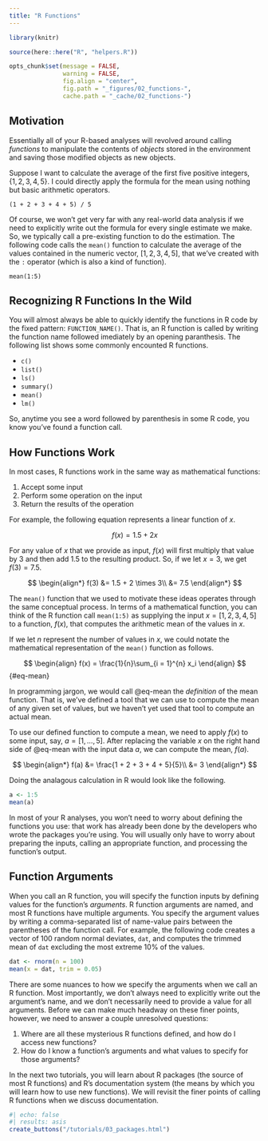 ---
title: "R Functions"
---

```{r setup, include = FALSE, message = FALSE, warning = FALSE}
library(knitr)

source(here::here("R", "helpers.R"))

opts_chunk$set(message = FALSE,
               warning = FALSE,
               fig.align = "center",
               fig.path = "_figures/02_functions-",
               cache.path = "_cache/02_functions-")
```

## Motivation

Essentially all of your R-based analyses will revolved around calling *functions* to manipulate the contents of *objects*
stored in the environment and saving those modified objects as new objects.

Suppose I want to calculate the average of the first five positive integers, $\{1, 2, 3, 4, 5\}$. I could directly apply
the formula for the mean using nothing but basic arithmetic operators.

```{webr-r}
(1 + 2 + 3 + 4 + 5) / 5
```

Of course, we won't get very far with any real-world data analysis if we need to explicitly write out the formula for
every single estimate we make. So, we typically call a pre-existing function to do the estimation. The following code
calls the `mean()` function to calculate the average of the values contained in the numeric vector, $[1, 2, 3, 4, 5]$, 
that we've created with the `:` operator (which is also a kind of function).

```{webr-r}
mean(1:5)
```

## Recognizing R Functions In the Wild

You will almost always be able to quickly identify the functions in R code by the fixed pattern: `FUNCTION_NAME()`. That
is, an R function is called by writing the function name followed imediately by an opening paranthesis. The following list
shows some commonly encounted R functions.

- `c()`
- `list()`
- `ls()`
- `summary()`
- `mean()`
- `lm()`

So, anytime you see a word followed by parenthesis in some R code, you know you've found a function call.

## How Functions Work

In most cases, R functions work in the same way as mathematical functions:

1. Accept some input
1. Perform some operation on the input
1. Return the results of the operation

For example, the following equation represents a linear function of $x$. 

$$
f(x) = 1.5 + 2x
$$

For any value of $x$ that we provide as input, $f(x)$ will first multiply that value by 3 and then add 1.5 to the
resulting product. So, if we let $x = 3$, we get $f(3) = 7.5$.

$$
\begin{align*}
f(3) &= 1.5 + 2 \times 3\\
&= 7.5
\end{align*}
$$

The `mean()` function that we used to motivate these ideas operates through the same conceptual process. In terms of a
mathematical function, you can think of the R function call `mean(1:5)` as supplying the input $x = [1, 2, 3, 4, 5]$ to
a function, $f(x)$, that computes the arithmetic mean of the values in $x$.

If we let $n$ represent the number of values in $x$, we could notate the mathematical representation of the `mean()`
function as follows.

$$
\begin{align}
f(x) = \frac{1}{n}\sum_{i = 1}^{n} x_i
\end{align}
$$ {#eq-mean}

In programming jargon, we would call @eq-mean the *definition* of the mean function. That is, we've defined a tool that 
we can use to compute the mean of any given set of values, but we haven't yet used that tool to compute an actual mean.

To use our defined function to compute a mean, we need to apply $f(x)$ to some input, say, $a = [1, \ldots, 5]$. After
replacing the variable $x$ on the right hand side of @eq-mean with the input data $a$, we can compute the mean, $f(a)$.

$$
\begin{align*}
f(a) &= \frac{1 + 2 + 3 + 4 + 5}{5}\\
&= 3
\end{align*}
$$

Doing the analagous calculation in R would look like the following.

```{r}
a <- 1:5
mean(a)
```

In most of your R analyses, you won't need to worry about defining the functions you use: that work has already been done
by the developers who wrote the packages you're using. You will usually only have to worry about preparing the inputs,
calling an appropriate function, and processing the function's output. 

## Function Arguments

When you call an R function, you will specify the function inputs by defining values for the function's *arguments*. R
function arguments are named, and most R functions have multiple arguments. You specify the argument values by writing
a comma-separated list of name-value pairs between the parentheses of the function call. For example, the following code
creates a vector of 100 random normal deviates, `dat`, and computes the trimmed mean of `dat` excluding the most extreme
10% of the values.

```{r}
dat <- rnorm(n = 100)
mean(x = dat, trim = 0.05)
```

There are some nuances to how we specify the arguments when we call an R function. Most importantly, we don't always
need to explicitly write out the argument's name, and we don't necessarily need to provide a value for all arguments.
Before we can make much headway on these finer points, however, we need to answer a couple unresolved questions:

1. Where are all these mysterious R functions defined, and how do I access new functions? 
1. How do I know a function's arguments and what values to specify for those arguments? 

In the next two tutorials, you will learn about R packages (the source of most R functions) and R's documentation system
(the means by which you will learn how to use new functions). We will revisit the finer points of calling R functions 
when we discuss documentation.

```{r}
#| echo: false
#| results: asis
create_buttons("/tutorials/03_packages.html")
```
